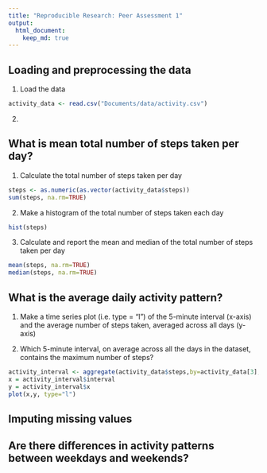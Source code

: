 ```yaml
---
title: "Reproducible Research: Peer Assessment 1"
output: 
  html_document:
    keep_md: true
---
```



## Loading and preprocessing the data
1. Load the data

```R
activity_data <- read.csv("Documents/data/activity.csv")

```

2. 


## What is mean total number of steps taken per day?

1. Calculate the total number of steps taken per day

```R
steps <- as.numeric(as.vector(activity_data$steps))
sum(steps, na.rm=TRUE)
```
2. Make a histogram of the total number of steps taken each day
```R
hist(steps)
```
3. Calculate and report the mean and median of the total number of steps taken per day
```R
mean(steps, na.rm=TRUE)
median(steps, na.rm=TRUE)
```

## What is the average daily activity pattern?
1. Make a time series plot (i.e. type = "l") of the 5-minute interval (x-axis) and the average number of steps taken, averaged across all days (y-axis)

2. Which 5-minute interval, on average across all the days in the dataset, contains the maximum number of steps?


```R
activity_interval <- aggregate(activity_data$steps,by=activity_data[3],FUN=mean,na.rm=TRUE)
x = activity_interval$interval
y = activity_interval$x
plot(x,y, type="l")
```

## Imputing missing values



## Are there differences in activity patterns between weekdays and weekends?
